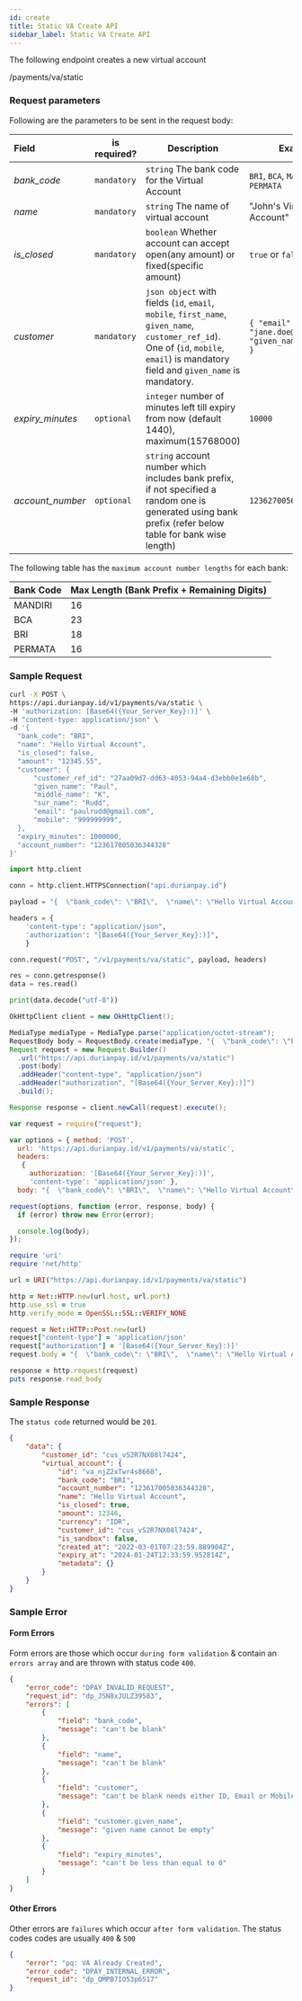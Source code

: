 ```yaml
---
id: create
title: Static VA Create API
sidebar_label: Static VA Create API
---
```


<div class = 'right-component'></div>

<div class = 'left-side'>



The following endpoint creates a new virtual account
<url post=""><div class="ib">/payments/va/static</div></url>

</div>

<div class = 'full-side'>

<div class = 'left-side'>

### Request parameters
Following are the parameters to be sent in the request body:

| Field             | is required? | Description      |   Example  | 
| :---------------- | ------------ | ---------------- | ---------- |
| *bank_code*          | `mandatory`  | `string` The bank code for the Virtual Account | `BRI`, `BCA`, `MANDIRI`, `PERMATA`
| *name*          | `mandatory`  | `string` The name of virtual account | "John's Virtual Account"
| *is_closed* | `mandatory`  | `boolean` Whether account can accept open(any amount) or fixed(specific amount) | `true` or `false`(default)
| *customer* | `mandatory` | `json object` with fields (`id`, `email`, `mobile`, `first_name`, `given_name`, `customer_ref_id`). One of (`id`, `mobile`, `email`) is mandatory field and `given_name` is mandatory. | ```{ "email": "jane.doe@gmail.com", "given_name": "Jane" }```
| *expiry_minutes* | `optional` | `integer` number of minutes left till expiry from now (default 1440), maximum(15768000) | `10000`  | 
| *account_number* | `optional` | `string` account number which includes bank prefix, if not specified a random one is generated using bank prefix (refer below table for bank wise length) | `1236270056514331`

The following table has the `maximum account number lengths` for each bank:

| Bank Code | Max Length (Bank Prefix + Remaining Digits)  |
|-----------|---------------------------|
| MANDIRI | 16 |
| BCA | 23 |
| BRI | 18 |
| PERMATA | 16 |


</div>

<div class = 'right-code'>

### Sample Request

<MultiCodeBlock>

```bash
curl -X POST \
https://api.durianpay.id/v1/payments/va/static \
-H 'authorization: [Base64({Your_Server_Key}:)]' \
-H "content-type: application/json" \
-d '{
  "bank_code": "BRI",
  "name": "Hello Virtual Account",
  "is_closed": false,
  "amount": "12345.55",
  "customer": {
      "customer_ref_id": "27aa09d7-dd63-4053-94a4-d3ebb0e1e68b",
      "given_name": "Paul",
      "middle_name": "K",
      "sur_name": "Rudd",
      "email": "paulrudd@gmail.com",
      "mobile": "999999999",
  },
  "expiry_minutes": 1000000,
  "account_number": "123617005036344328"
}'
```

```python
import http.client

conn = http.client.HTTPSConnection("api.durianpay.id")

payload = "{  \"bank_code\": \"BRI\",  \"name\": \"Hello Virtual Account\",  \"is_closed\": false,  \"amount\": \"12345.55\",  \"customer\": {      \"customer_ref_id\": \"27aa09d7-dd63-4053-94a4-d3ebb0e1e68b\",      \"given_name\": \"Paul\",      \"middle_name\": \"K\",      \"sur_name\": \"Rudd\",      \"email\": \"paulrudd@gmail.com\",      \"mobile\": \"999999999\",  },  \"expiry_minutes\": 1000000,  \"account_number\": \"123617005036344328\"}"

headers = {
    'content-type': "application/json",
    'authorization': "[Base64({Your_Server_Key}:)]",
    }

conn.request("POST", "/v1/payments/va/static", payload, headers)

res = conn.getresponse()
data = res.read()

print(data.decode("utf-8"))
```

```java
OkHttpClient client = new OkHttpClient();

MediaType mediaType = MediaType.parse("application/octet-stream");
RequestBody body = RequestBody.create(mediaType, "{  \"bank_code\": \"BRI\",  \"name\": \"Hello Virtual Account\",  \"is_closed\": false,  \"amount\": \"12345.55\",  \"customer\": {      \"customer_ref_id\": \"27aa09d7-dd63-4053-94a4-d3ebb0e1e68b\",      \"given_name\": \"Paul\",      \"middle_name\": \"K\",      \"sur_name\": \"Rudd\",      \"email\": \"paulrudd@gmail.com\",      \"mobile\": \"999999999\",  },  \"expiry_minutes\": 1000000,  \"account_number\": \"123617005036344328\"}");
Request request = new Request.Builder()
  .url("https://api.durianpay.id/v1/payments/va/static")
  .post(body)
  .addHeader("content-type", "application/json")
  .addHeader("authorization", "[Base64({Your_Server_Key}:)]")
  .build();

Response response = client.newCall(request).execute();
```

```js
var request = require("request");

var options = { method: 'POST',
  url: 'https://api.durianpay.id/v1/payments/va/static',
  headers: 
   { 
     authorization: '[Base64({Your_Server_Key}:)]',
     'content-type': 'application/json' },
  body: "{  \"bank_code\": \"BRI\",  \"name\": \"Hello Virtual Account\",  \"is_closed\": false,  \"amount\": \"12345.55\",  \"customer\": {      \"customer_ref_id\": \"27aa09d7-dd63-4053-94a4-d3ebb0e1e68b\",      \"given_name\": \"Paul\",      \"middle_name\": \"K\",      \"sur_name\": \"Rudd\",      \"email\": \"paulrudd@gmail.com\",      \"mobile\": \"999999999\",  },  \"expiry_minutes\": 1000000,  \"account_number\": \"123617005036344328\"}" };

request(options, function (error, response, body) {
  if (error) throw new Error(error);

  console.log(body);
});

```

```ruby
require 'uri'
require 'net/http'

url = URI("https://api.durianpay.id/v1/payments/va/static")

http = Net::HTTP.new(url.host, url.port)
http.use_ssl = true
http.verify_mode = OpenSSL::SSL::VERIFY_NONE

request = Net::HTTP::Post.new(url)
request["content-type"] = 'application/json'
request["authorization"] = '[Base64({Your_Server_Key}:)]'
request.body = "{  \"bank_code\": \"BRI\",  \"name\": \"Hello Virtual Account\",  \"is_closed\": false,  \"amount\": \"12345.55\",  \"customer\": {      \"customer_ref_id\": \"27aa09d7-dd63-4053-94a4-d3ebb0e1e68b\",      \"given_name\": \"Paul\",      \"middle_name\": \"K\",      \"sur_name\": \"Rudd\",      \"email\": \"paulrudd@gmail.com\",      \"mobile\": \"999999999\",  },  \"expiry_minutes\": 1000000,  \"account_number\": \"123617005036344328\"}"

response = http.request(request)
puts response.read_body
```

</MultiCodeBlock>

### Sample Response

The `status code` returned would be `201`.

```json
{
    "data": {
        "customer_id": "cus_vS2R7NX08l7424",
        "virtual_account": {
            "id": "va_njZ2xTwr4s8660",
            "bank_code": "BRI",
            "account_number": "123617005036344328",
            "name": "Hello Virtual Account",
            "is_closed": true,
            "amount": 12346,
            "currency": "IDR",
            "customer_id": "cus_vS2R7NX08l7424",
            "is_sandbox": false,
            "created_at": "2022-03-01T07:23:59.889904Z",
            "expiry_at": "2024-01-24T12:33:59.952814Z",
            "metadata": {}
        }
    }
}
```

### Sample Error

#### Form Errors

Form errors are those which occur `during form validation` & contain an `errors array` and are thrown with status code `400`.

```json
{
    "error_code": "DPAY_INVALID_REQUEST",
    "request_id": "dp_JSN8xJULZ39583",
    "errors": [
        {
            "field": "bank_code",
            "message": "can't be blank"
        },
        {
            "field": "name",
            "message": "can't be blank"
        },
        {
            "field": "customer",
            "message": "can't be blank needs either ID, Email or Mobile"
        },
        {
            "field": "customer.given_name",
            "message": "given name cannot be empty"
        },
        {
            "field": "expiry_minutes",
            "message": "can't be less than equal to 0"
        }
    ]
}
```

#### Other Errors

Other errors are `failures` which occur `after form validation`. The status codes codes are usually `400` & `500`


```json
{
    "error": "pq: VA Already Created",
    "error_code": "DPAY_INTERNAL_ERROR",
    "request_id": "dp_QMPB7IO53p6517"
}
```

</div>

</div>
